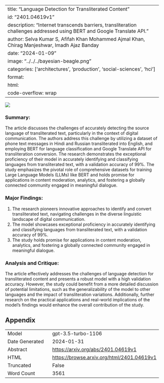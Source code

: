 
---
title: "Language Detection for Transliterated Content"
id: "2401.04619v1"
description: "Internet transcends barriers, transliteration challenges addressed using BERT and Google Translate API."
author: Selva Kumar S, Afifah Khan Mohammed Ajmal Khan, Chirag Manjeshwar, Imadh Ajaz Banday
date: "2024-01-09"
image: "../../../bayesian-beagle.png"
categories: ['architectures', 'production', 'social-sciences', 'hci']
format:
  html:
    code-overflow: wrap
---

![](None)

### **Summary:**
The article discusses the challenges of accurately detecting the source language of transliterated text, particularly in the context of digital communication. The authors address this challenge by utilizing a dataset of phone text messages in Hindi and Russian transliterated into English, and employing BERT for language classification and Google Translate API for transliteration conversion. The research demonstrates the exceptional proficiency of their model in accurately identifying and classifying languages from transliterated text, with a validation accuracy of 99%. The study emphasizes the pivotal role of comprehensive datasets for training Large Language Models (LLMs) like BERT and holds promise for applications in content moderation, analytics, and fostering a globally connected community engaged in meaningful dialogue.

### **Major Findings:**
1. The research pioneers innovative approaches to identify and convert transliterated text, navigating challenges in the diverse linguistic landscape of digital communication.
2. The model showcases exceptional proficiency in accurately identifying and classifying languages from transliterated text, with a validation accuracy of 99%.
3. The study holds promise for applications in content moderation, analytics, and fostering a globally connected community engaged in meaningful dialogue.

### **Analysis and Critique:**
The article effectively addresses the challenges of language detection for transliterated content and presents a robust model with a high validation accuracy. However, the study could benefit from a more detailed discussion of potential limitations, such as the generalizability of the model to other languages and the impact of transliteration variations. Additionally, further research on the practical applications and real-world implications of the model's findings would enhance the overall contribution of the study.

## Appendix

|          |          |
|----------|----------|
| Model     | gpt-3.5-turbo-1106       |
| Date Generated     | 2024-01-31       |
| Abstract | [https://arxiv.org/abs/2401.04619v1](https://arxiv.org/abs/2401.04619v1)        |
| HTML     | [https://browse.arxiv.org/html/2401.04619v1](https://browse.arxiv.org/html/2401.04619v1)       |
| Truncated       | False       |
| Word Count       | 3561       |